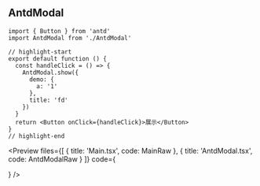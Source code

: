 
## AntdModal

```tsx
import { Button } from 'antd'
import AntdModal from './AntdModal'

// highlight-start
export default function () {
  const handleClick = () => {
    AntdModal.show({
      demo: {
        a: '1'
      },
      title: 'fd'
    })
  }
  return <Button onClick={handleClick}>展示</Button>
}
// highlight-end
```

<Preview
  files={[
    {
      title: 'Main.tsx',
      code: MainRaw
    },
    {
      title: 'AntdModal.tsx',
      code: AntdModalRaw
    }
  ]}
  code={<Main/>}
/>
